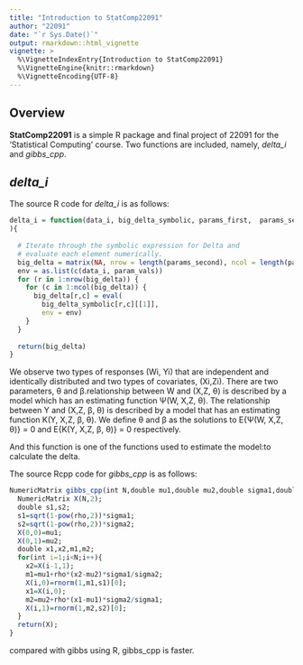 ```yaml
---
title: "Introduction to StatComp22091"
author: "22091"
date: "`r Sys.Date()`"
output: rmarkdown::html_vignette
vignette: >
  %\VignetteIndexEntry{Introduction to StatComp22091}
  %\VignetteEngine{knitr::rmarkdown}
  %\VignetteEncoding{UTF-8}
---
```


## Overview

__StatComp22091__ is a simple R package and final project of 22091 for the 'Statistical Computing' course. Two functions are included, namely, _delta_i_ and _gibbs_cpp_.  



## _delta_i_

The source R code for _delta_i_ is as follows:
```r
delta_i = function(data_i, big_delta_symbolic, params_first,  params_second, param_vals 
){
  
  # Iterate through the symbolic expression for Delta and 
  # evaluate each element numerically.
  big_delta = matrix(NA, nrow = length(params_second), ncol = length(params_first))
  env = as.list(c(data_i, param_vals))
  for (r in 1:nrow(big_delta)) {
    for (c in 1:ncol(big_delta)) {
      big_delta[r,c] = eval(
        big_delta_symbolic[r,c][[1]],
        env = env)
    }
  }
  
  return(big_delta)
}
```

We observe two types of responses (Wi, Yi) that are independent and identically distributed and two types of covariates, (Xi,Zi). There are two parameters, θ and β.relationship between W and (X,Z, θ) is described by a model which has an estimating function Ψ(W, X,Z, θ). The relationship between Y and (X,Z, β, θ) is described by a model
that has an estimating function K(Y, X,Z, β, θ). We define θ and β as the solutions to E{Ψ(W, X,Z, θ)} = 0 and E{K(Y, X,Z, β, θ)} = 0 respectively.

And this function is one of the functions used to estimate the model:to calculate the delta.


The source Rcpp code for _gibbs_cpp_ is as follows:
```r
NumericMatrix gibbs_cpp(int N,double mu1,double mu2,double sigma1,double sigma2,double rho){
  NumericMatrix X(N,2);
  double s1,s2;
  s1=sqrt(1-pow(rho,2))*sigma1;
  s2=sqrt(1-pow(rho,2))*sigma2;
  X(0,0)=mu1;
  X(0,1)=mu2;
  double x1,x2,m1,m2;
  for(int i=1;i<N;i++){
    x2=X(i-1,1);
    m1=mu1+rho*(x2-mu2)*sigma1/sigma2;
    X(i,0)=rnorm(1,m1,s1)[0];
    x1=X(i,0);
    m2=mu2+rho*(x1-mu1)*sigma2/sigma1;
    X(i,1)=rnorm(1,m2,s2)[0];
  }
  return(X);
}
```

compared with gibbs using R, gibbs_cpp is faster.
